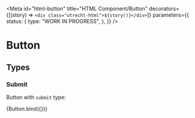 <!-- @license CC0-1.0 -->


<Meta
  id="html-button"
  title="HTML Component/Button"
  decorators={[(story) => `<div class="utrecht-html">${story()}</div>`]}
  parameters={{
    status: {
      type: "WORK IN PROGRESS",
    },
  }}
/>

# Button

## Types

### Submit

Button with `submit` type:

<Canvas>
  <Story
    name="Submit button"
    args={{
      textContent: "The Quick Brown Fox Jumps Over The Lazy Dog",
      type: "submit",
    }}
    parameters={{
      // `cursor` cannot be tested using visual regression testing, ignore this story
      percy: { skip: true },
    }}
  >
    {Button.bind({})}
  </Story>
</Canvas>
